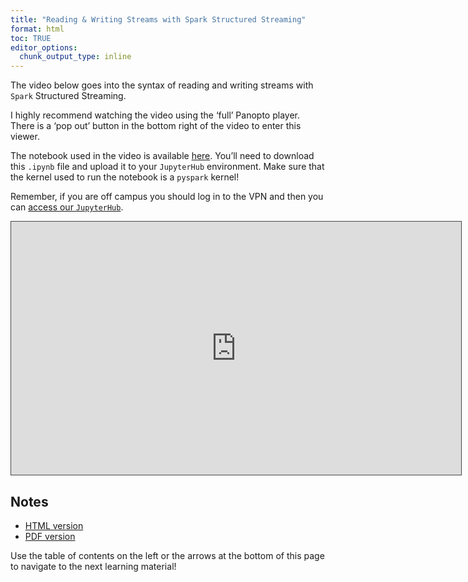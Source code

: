 ```yaml
---
title: "Reading & Writing Streams with Spark Structured Streaming"
format: html
toc: TRUE
editor_options: 
  chunk_output_type: inline
---
```


The video below goes into the syntax of reading and writing streams with `Spark` Structured Streaming. 

I highly recommend watching the video using the 'full' Panopto player. There is a 'pop out' button in the bottom right of the video to enter this viewer.

The notebook used in the video is available <a href = "https://jbpost2.github.io/ST-554-Big-Data-with-Python/04_Streaming_Data/Streaming_Data_Notebook.ipynb" target = "_blank">here</a>. You'll need to download this `.ipynb` file and upload it to your `JupyterHub` environment. Make sure that the kernel used to run the notebook is a `pyspark` kernel!

Remember, if you are off campus you should log in to the VPN and then you can [access our `JupyterHub`](https://jhub.cos.ncsu.edu/).

```{=html}
<iframe src="https://ncsu.hosted.panopto.com/Panopto/Pages/Embed.aspx?id=67fa1657-e3b4-4074-ad18-b2b10049f197&autoplay=false&offerviewer=true&showtitle=true&showbrand=true&captions=false&interactivity=all" height="405" width="720" style="border: 1px solid #464646;" allowfullscreen allow="autoplay" aria-label="Panopto Embedded Video Player" aria-description="04-Reading &amp; Writing Streams with Spark Structured Streaming" ></iframe>
```

## Notes

- <a href = "04-Reading_Writing_Streams_With_Spark_Structured_Streaming.html" target = "_blank">HTML version</a>
- <a href = "PDFs/04-Reading_Writing_Streams_With_Spark_Structured_Streaming.pdf" target = "_blank">PDF version</a>

Use the table of contents on the left or the arrows at the bottom of this page to navigate to the next learning material!